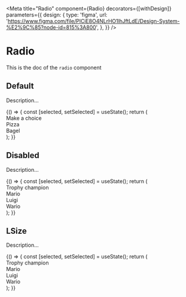 <!--- Radio.stories.mdx --->


<Meta
  title="Radio"
  component={Radio}
  decorators={[withDesign]}
  parameters={{
    design: {
      type: 'figma',
      url: 'https://www.figma.com/file/PICiE8O4NLrHO1lhJftLdE/Design-System-%E2%9C%85?node-id=815%3A800',
    },
  }}
/>

# Radio

This is the doc of the `radio` component

## Default

Description...

<Canvas>
  <Story name="default">
    {() => {
      const [selected, setSelected] = useState();
      return (
        <div>
          <label id="trophy-champions">Make a choice</label>
          <RadioGroup labelledBy="trophy-champions" onSelect={setSelected} value={selected}>
            <div>
              <label htmlFor="pizza">Pizza</label>
              <Radio value="pizza" id="pizza" />
            </div>
            <div>
              <label htmlFor="bagel">Bagel</label>
              <Radio value="bagel" id="bagel" />
            </div>
          </RadioGroup>
        </div>
      );
    }}
  </Story>
</Canvas>

## Disabled

Description...

<Canvas>
  <Story name="disabled">
    {() => {
      const [selected, setSelected] = useState();
      return (
        <div>
          <label id="trophy-champions">Trophy champion</label>
          <RadioGroup labelledBy="trophy-champions" onSelect={setSelected} value={selected}>
            <div>
              <label htmlFor="first">Mario</label>
              <Radio value="first" id="first" />
            </div>
            <div>
              <label htmlFor="second">Luigi</label>
              <Radio value="second" id="second" disabled={true} />
            </div>
            <div>
              <label htmlFor="third">Wario</label>
              <Radio value="third" id="third" />
            </div>
          </RadioGroup>
        </div>
      );
    }}
  </Story>
</Canvas>

## LSize

Description...

<Canvas>
  <Story name="LSize">
    {() => {
      const [selected, setSelected] = useState();
      return (
        <div>
          <label id="trophy-champions">Trophy champion</label>
          <RadioGroup size="L" labelledBy="trophy-champions" onSelect={setSelected} value={selected}>
            <div>
              <label htmlFor="first">Mario</label>
              <Radio value="first" id="first" />
            </div>
            <div>
              <label htmlFor="second">Luigi</label>
              <Radio value="second" id="second" />
            </div>
            <div>
              <label htmlFor="third">Wario</label>
              <Radio value="third" id="third" />
            </div>
          </RadioGroup>
        </div>
      );
    }}
  </Story>
</Canvas>
